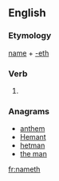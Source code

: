 ==English==

===Etymology===
[[name]] + [[-eth]]

===Verb===
{{head|en|verb form}}

# {{en-archaic third-person singular of|name}}

===Anagrams===
* [[anthem#English|anthem]]
* [[Hemant#English|Hemant]]
* [[hetman#English|hetman]]
* [[the man#English|the man]]

[[fr:nameth]]